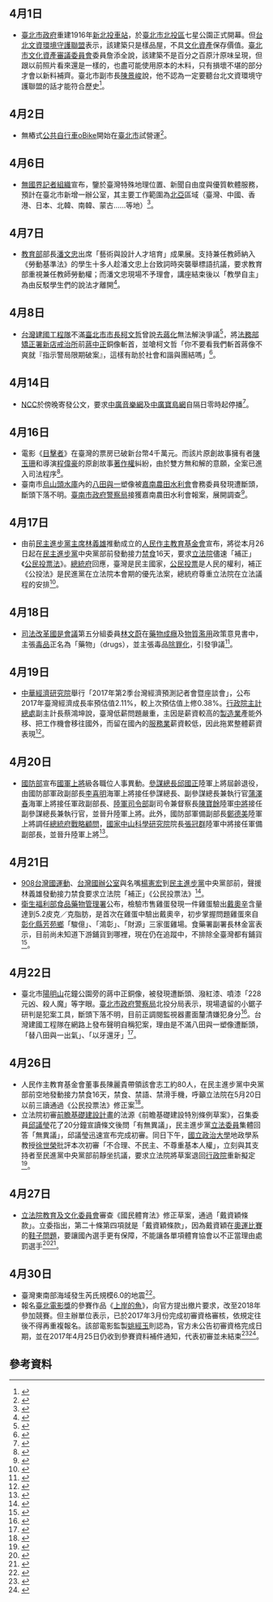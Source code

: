{{vfd|[[Wikipedia:頁面存廢討論/記錄/2022/06/17#2022年6月臺灣|比較標準]]提刪|date=2022/06/18}}
<noinclude>{{MonthInTaiwan|2017|4}}</noinclude>

== 4月1日 ==
*[[臺北市政府|臺北市政府]]重建1916年[[新北投車站|新北投車站]]，於[[臺北市|臺北市]][[北投區|北投區]]七星公園正式開幕。但[[台北文資環境守護聯盟|台北文資環境守護聯盟]]表示，該建築只是樣品屋，不具[[文化資產|文化資產]]保存價值。[[臺北市文化資產審議委員會|臺北市文化資產審議委員會]]委員詹添全說，該建築不是百分之百原汁原味呈現，但跟以前照片看來還是一樣的，也盡可能使用原本的木料，只有損壞不堪的部分才會以新料補齊。臺北市副市長[[陳景峻|陳景峻]]說，他不認為一定要聽台北文資環境守護聯盟的話才能符合歷史<ref>{{Cite web|title=新北投車站開幕慶101歲生日 文資團體卻諷「冥誕」|publisher=自由時報即時新聞|url=http://news.ltn.com.tw/news/life/breakingnews/2023541|date=2017-04-01|author=黃建豪|accessdate=2017-04-01|language=zh-hant|archive-date=2017-04-01|archive-url=https://web.archive.org/web/20170401112229/http://news.ltn.com.tw/news/life/breakingnews/2023541|dead-url=no}}</ref>。

== 4月2日 ==
*無樁式[[公共自行車|公共自行車]][[oBike_(臺灣)|oBike]]開始在[[臺北市|臺北市]]試營運<ref>{{cite news |author = 陳紜甄 |title = 〈台北都會〉北市試辦oBike違停惹議 業者陸續回收 |url = http://news.ltn.com.tw/news/local/paper/1092799 |work = 自由時報 |date = 2017-04-09 |accessdate = 2017-05-27 |language = zh-tw |archive-date = 2017-04-08 |archive-url = https://web.archive.org/web/20170408233556/http://news.ltn.com.tw/news/local/paper/1092799 |dead-url = no }}</ref>。

== 4月6日 ==
*[[無國界記者|無國界記者組織]]宣布，鑒於臺灣特殊地理位置、新聞自由度與優質軟體服務，預計在臺北市新增一辦公室，其主要工作範圍為[[北亞|北亞]]區域（臺灣、中國、香港、日本、北韓、南韓、蒙古……等地）<ref>{{cite news|title=無國界記者組織亞洲首設點 決定在台北|url=http://www.cna.com.tw/news/firstnews/201704070002-1.aspx|publisher=中央通訊社|date=2017-04-06|author=曾依璇|accessdate=2017-04-06|language=zh-hant|archive-date=2017-04-06|archive-url=https://web.archive.org/web/20170406230505/http://www2.cna.com.tw/news/firstnews/201704070002-1.aspx|dead-url=no}}</ref>。

== 4月7日 ==
*[[中華民國教育部|教育部]]部長[[潘文忠|潘文忠]]出席「藝術與設計人才培育」成果展。支持兼任教師納入《勞動基準法》的學生十多人趁潘文忠上台致詞時突襲舉標語抗議，要求教育部重視兼任教師勞動權；而潘文忠現場不予理會，講座結束後以「教學自主」為由反駁學生們的說法才離開<ref>{{cite news|title=教育部長出席設計展 勞團青年回嗆「政府設計兼任教師」|url=https://www.civilmedia.tw/archives/62466|publisher=公民行動影音紀錄資料庫|date=2017-04-06|author=許詩愷|accessdate=2017-04-17|language=zh-hant|archive-date=2017-04-18|archive-url=https://web.archive.org/web/20170418065718/https://www.civilmedia.tw/archives/62466|dead-url=no}}</ref>。

== 4月8日 ==
*[[台灣建國工程隊|台灣建國工程隊]]不滿[[臺北市市長|臺北市市長]][[柯文哲|柯文哲]]曾說[[去蔣化|去蔣化]]無法解決爭議<ref>{{Cite web|url=http://news.tvbs.com.tw/politics/716582|author=徐微欣、李國正|language=zh-tw|title=「不順眼就把你幹掉」 柯文哲表態反去蔣化|publisher=TVBS新聞|date=2017-03-28|accessdate=2017-04-16|archive-date=2017-03-30|archive-url=https://web.archive.org/web/20170330213742/http://news.tvbs.com.tw/politics/716582|dead-url=no}}</ref>，將[[法務部矯正署新店戒治所|法務部矯正署新店戒治所]]前[[蔣中正|蔣中正]]銅像斬首，並嗆柯文哲「你不要看我們斬首蔣像不爽就『指示警局限期破案』，這樣有助於社會和諧與團結嗎」<ref>{{cite news|title=民眾斬首蔣公銅像 嗆柯文哲不要指示限期破案|url=https://udn.com/news/story/6656/2392736|publisher=聯合報即時新聞|date=2017-04-09|author=胡宥心|accessdate=2017-04-23|archive-date=2017-04-24|archive-url=https://web.archive.org/web/20170424000728/https://udn.com/news/story/6656/2392736|dead-url=no}}</ref>。

==4月14日==
*[[中華民國國家通訊傳播委員會|NCC]]於傍晚寄發公文，要求[[中廣音樂網|中廣音樂網]]及[[中廣寶島網|中廣寶島網]]自隔日零時起停播<ref>{{Cite news|url=http://www.appledaily.com.tw/realtimenews/article/new/20170414/1098206/|title=NCC公文傍晚送達中廣　音樂網和寶島網今午夜停播|language=zh-tw|work=自由時報電子報|publisher=自由時報|date=2017-04-14|accessdate=2017-04-14|8=|archive-date=2017-04-15|archive-url=https://web.archive.org/web/20170415113645/http://www.appledaily.com.tw/realtimenews/article/new/20170414/1098206/|dead-url=no}}</ref>。

== 4月16日 ==
* 電影《[[目擊者_(2017年電影)|目擊者]]》在臺灣的票房已破新台幣4千萬元。而該片原創故事擁有者[[陳玉珊_(電影製片)|陳玉珊]]和導演[[程偉豪|程偉豪]]的原創故事[[著作權|著作權]]糾紛，由於雙方無和解的意願，全案已進入司法程序<ref>{{cite news|title=沒受版權風波影響 《目擊者》票房破4000萬|url=http://news.tvbs.com.tw/entertainment/720789|publisher=TVBS新聞|date=2017-04-16|author=|accessdate=2017-04-19|language=zh-hant|archive-date=2017-04-20|archive-url=https://web.archive.org/web/20170420003007/http://news.tvbs.com.tw/entertainment/720789|dead-url=no}}</ref>。
* 臺南市[[烏山頭水庫|烏山頭水庫]]內的[[八田與一|八田與一]]塑像被[[嘉南農田水利會|嘉南農田水利會]]會務委員發現遭斷頭，斷頭下落不明。[[臺南市政府警察局|臺南市政府警察局]]接獲嘉南農田水利會報案，展開調查<ref>{{cite news|title=八田與一塑像驚遭斷頭 警方追查破壞者|url=http://www.cna.com.tw/news/firstnews/201704160046-1.aspx|publisher=中央通訊社|date=2017-04-16|author=楊思瑞|accessdate=2017-04-22|archive-date=2017-04-23|archive-url=https://web.archive.org/web/20170423061819/http://www.cna.com.tw/news/firstnews/201704160046-1.aspx|dead-url=no}}</ref>。

== 4月17日 ==
*由前[[民主進步黨主席|民主進步黨主席]][[林義雄|林義雄]]推動成立的[[人民作主教育基金會|人民作主教育基金會]]宣布，將從本月26日起在[[民主進步黨|民主進步黨]]中央黨部前發動接力[[禁食|禁食]]16天，要求[[立法院|立法院]]儘速「補正」《[[公民投票法|公民投票法]]》。[[中華民國總統府|總統府]]回應，臺灣是民主國家，[[公民投票|公民投票]]是人民的權利，補正《公投法》是民進黨在立法院本會期的優先法案，總統府尊重立法院在立法議程的安排<ref>{{cite news|title=林義雄禁食促補正公投法 府：尊重國會議程安排|url=https://udn.com/news/story/6656/2408463|publisher=聯合報即時新聞|date=2017-04-17|author=林敬殷|accessdate=2017-04-22|archive-date=2017-04-22|archive-url=https://web.archive.org/web/20170422141409/https://udn.com/news/story/6656/2408463|dead-url=no}}</ref>。

== 4月18日 ==
*[[司法改革國是會議|司法改革國是會議]]第五分組委員[[林文蔚|林文蔚]]在[[藥物成癮|藥物成癮]]及[[物質濫用|物質濫用]]政策意見書中，主張[[毒品|毒品]]正名為「藥物」（drugs），並主張毒品[[除罪化|除罪化]]，引發爭議<ref>{{cite news|title=司改委員提毒品除罪 緝毒檢察官嘆白忙|url=http://www.cna.com.tw/news/firstnews/201704180350-1.aspx|publisher=中央通訊社|date=2017-04-18|author=劉世怡|accessdate=2017-04-22|archive-date=2017-04-22|archive-url=https://web.archive.org/web/20170422132403/http://www.cna.com.tw/news/firstnews/201704180350-1.aspx|dead-url=no}}</ref>。

== 4月19日 ==
*[[中華經濟研究院|中華經濟研究院]]舉行「2017年第2季台灣經濟預測記者會暨座談會」，公布2017年臺灣經濟成長率預估值2.11%，較上次預估值上修0.38%。[[行政院主計總處|行政院主計總處]]副主計長蔡鴻坤說，臺灣低薪問題嚴重，主因是薪資較高的[[製造業|製造業]]產能外移、把工作機會移往國外，而留在國內的[[服務業|服務業]]薪資較低，因此拖累整體薪資表現<ref>{{cite news|title=低薪問題元凶 主計總處說是它|url=http://www.cna.com.tw/news/firstnews/201704195022-1.aspx|publisher=中央通訊社|date=2017-04-19|author=蔡怡杼|accessdate=2017-04-22|archive-date=2017-04-21|archive-url=https://web.archive.org/web/20170421201525/http://www.cna.com.tw/news/firstnews/201704195022-1.aspx|dead-url=no}}</ref>。

==4月20日==
*[[中華民國國防部|國防部]]宣布[[中華民國國軍|國軍]][[上將|上將]]級各職位人事異動。[[國防部參謀本部|參謀總長]][[邱國正|邱國正]]陸軍上將屆齡退役，由國防部軍政副部長[[李喜明|李喜明]]海軍上將接任參謀總長、副參謀總長兼執行官[[蒲澤春|蒲澤春]]海軍上將接任軍政副部長、[[國防部陸軍司令部|陸軍司令部]]副司令兼督察長[[陳寶餘|陳寶餘]]陸軍[[中將|中將]]接任副參謀總長兼執行官，並晉升陸軍上將。此外，國防部軍備副部長[[鄭德美|鄭德美]]陸軍上將調任[[總統府戰略顧問|總統府戰略顧問]]，[[國家中山科學研究院|國家中山科學研究院]]院長[[張冠群|張冠群]]陸軍中將接任軍備副部長，並晉升陸軍上將<ref name="國軍上將職務調整案">{{Cite web |title=國防部發布新聞稿，說明「國軍上將職務調整案」 |url=http://www.mnd.gov.tw/Publish.aspx?cnid=65&p=74015&Title=%E5%9C%8B%E9%98%B2%E6%B6%88%E6%81%AF&style=%E6%96%B0%E8%81%9E%E7%A8%BF |publisher=[[中華民國國防部|中華民國國防部]] |date=2017-04-20 |archiveurl=https://archive.is/20170420173901/http://www.mnd.gov.tw/Publish.aspx?cnid=65&p=74015&Title=%E5%9C%8B%E9%98%B2%E6%B6%88%E6%81%AF&style=%E6%96%B0%E8%81%9E%E7%A8%BF |archivedate=2017-04-20 |accessdate=2017-04-20 |language=zh-hant |deadurl=yes }}</ref>。

== 4月21日 ==
*[[908台灣國運動|908台灣國運動]]、[[台灣國辦公室|台灣國辦公室]]與名嘴[[楊憲宏|楊憲宏]]到[[民主進步黨|民主進步黨]]中央黨部前，聲援林義雄發動接力禁食要求立法院「補正」《公民投票法》<ref>{{cite news|title=挺林義雄禁食補正公投法 「台灣國」促蔡英文回應民意|url=https://udn.com/news/story/6656/2417623|publisher=聯合報即時新聞|date=2017-04-21|author=丘采薇|accessdate=2017-04-22|archive-date=2017-04-22|archive-url=https://web.archive.org/web/20170422125108/https://udn.com/news/story/6656/2417623|dead-url=no}}</ref>。
*[[衛生福利部食品藥物管理署|衛生福利部食品藥物管理署]]公布，檢驗市售雞蛋發現一件雞蛋驗出[[戴奧辛|戴奧辛]]含量達到5.2皮克／克脂肪，是首次在雞蛋中驗出戴奧辛，初步掌握問題雞蛋來自[[彰化縣|彰化縣]][[芳苑鄉|芳苑鄉]]「駿億」、「鴻彰」、「財源」三家蛋雞場。食藥署副署長林金富表示，目前尚未知道下游鋪貨到哪裡，現在仍在追蹤中，不排除全臺灣都有鋪貨<ref>{{cite news|title=媽呀！雞蛋驗出世紀之毒 恐全台淪陷|url=https://udn.com/news/story/10927/2417451|publisher=聯合報即時新聞|date=2017-04-21|author=陳雨鑫|accessdate=2017-04-22|archive-date=2017-04-22|archive-url=https://web.archive.org/web/20170422124935/https://udn.com/news/story/10927/2417451|dead-url=no}}</ref>。

== 4月22日 ==
*臺北市[[陽明山|陽明山]]花鐘公園旁的蔣中正銅像，被發現遭斷頭、潑紅漆、噴漆「228元凶、殺人魔」等字眼。[[臺北市政府警察局|臺北市政府警察局]]北投分局表示，現場遺留的小鋸子研判是犯案工具，斷頭下落不明，目前正調閱監視器畫面釐清嫌犯身分<ref>{{cite news|title=陽明山蔣中正銅像遭砍頭 現場遺留小鋸子|url=http://www.cna.com.tw/news/firstnews/201704225004-1.aspx|publisher=中央通訊社|date=2017-04-22|author=朱則瑋|accessdate=2017-04-22|archive-date=2017-04-22|archive-url=https://web.archive.org/web/20170422074931/http://www.cna.com.tw/news/firstnews/201704225004-1.aspx|dead-url=no}}</ref>。台灣建國工程隊在網路上發布聲明自稱犯案，理由是不滿八田與一塑像遭斷頭，「替八田與一出氣」、「以牙還牙」<ref>{{cite news|title=「替八田與一出氣」 獨派「斬首蔣公銅像」|url=http://www.nexttv.com.tw/news/realtime/latest/11855093|publisher=壹電視新聞台|date=2017-04-22|author=葉俞璘|accessdate=2017-04-22|archive-date=2017-04-22|archive-url=https://web.archive.org/web/20170422215435/http://www.nexttv.com.tw/news/realtime/latest/11855093|dead-url=no}}</ref>。

== 4月26日 ==
*人民作主教育基金會董事長陳麗貴帶領該會志工約80人，在民主進步黨中央黨部前空地發動接力禁食16天，禁食、禁語、禁滑手機，呼籲立法院在5月20日以前三讀通過《公民投票法》修正案<ref>{{cite news|author=顏振凱|publisher=風傳媒|url=http://www.storm.mg/article/256652|title=推公投！林義雄展開16天行動，除了禁食禁語還要禁這件事|date=2017-04-26|accessdate=2017-05-01|archive-date=2017-04-29|archive-url=https://web.archive.org/web/20170429224747/http://www.storm.mg/article/256652|dead-url=no}}</ref>。
*立法院初審[[前瞻基礎建設計畫|前瞻基礎建設計畫]]的法源《前瞻基礎建設特別條例草案》，召集委員[[邱議瑩|邱議瑩]]花了20分鐘宣讀條文後問「有無異議」，民主進步黨[[立法委員|立法委員]]集體回答「無異議」，邱議瑩迅速宣布完成初審。同日下午，[[國立政治大學|國立政治大學]]地政學系教授[[徐世榮|徐世榮]]批評本次初審「不合理、不民主、不尊重基本人權」，立刻與其支持者至民進黨中央黨部前靜坐抗議，要求立法院將草案退回[[行政院|行政院]]重新擬定<ref>{{cite news|title=前瞻計畫過初審 徐世榮民進黨部靜坐抗議|url=http://www.coolloud.org.tw/comment/49217|publisher=苦勞網|author=陳逸婷|date=2017-04-26|accessdate=2017-05-03|archive-date=2017-05-02|archive-url=https://web.archive.org/web/20170502104459/http://www.coolloud.org.tw/comment/49217|dead-url=no}}</ref>。

== 4月27日 ==
*[[立法院教育及文化委員會|立法院教育及文化委員會]]審查《國民體育法》修正草案，通過「戴資穎條款」。立委指出，第二十條第四項就是「戴資穎條款」，因為戴資穎在[[2016年夏季奧林匹克運動會|奧運比賽]]的[[戴資穎未穿羽協贊助球鞋遭懲處事件|鞋子問題]]，要讓國內選手更有保障，不能讓各單項體育協會以不正當理由處罰選手<ref>{{cite news|title=「戴資穎條款」過關 選手享有個人贊助權利|publisher=中時電子報|url=http://www.chinatimes.com/realtimenews/20170427005261-260403|date=2017-04-27|author=陳志祥|accessdate=2017-04-27|language=zh-hant|archive-date=2017-04-28|archive-url=https://web.archive.org/web/20170428052843/http://www.chinatimes.com/realtimenews/20170427005261-260403|dead-url=no}}</ref><ref>{{cite news|title=「戴資穎們」的煩惱 修體育相關法律有解？|publisher=信傳媒|url=https://www.cmmedia.com.tw/home/articles/3570|date=2017-04-27|author=陳彥驊|accessdate=2017-04-27|language=zh-hant|archive-date=2017-04-28|archive-url=https://web.archive.org/web/20170428050754/https://www.cmmedia.com.tw/home/articles/3570|dead-url=no}}</ref>。

== 4月30日 ==
*臺灣東南部海域發生芮氏規模6.0的地震<ref>{{cite news |author = 生活中心 |title = 【有片】今年最大地震！東部海域6.0地震　氣象局：不排除有餘震 |url = http://www.appledaily.com.tw/realtimenews/article/new/20170430/1108492/ |work = 台灣蘋果日報 |date = 2017-04-30 |accessdate = 2017-05-03 |language = zh-tw |archive-date = 2017-05-09 |archive-url = https://web.archive.org/web/20170509063353/http://www.appledaily.com.tw/realtimenews/article/new/20170430/1108492 |dead-url = no }}</ref>。
*報名[[臺北電影獎|臺北電影獎]]的參賽作品《[[上岸的魚|上岸的魚]]》，向官方提出撤片要求，改至2018年參加競賽。但主辦單位表示，已於2017年3月份完成初審資格審核，依規定往後不得再重複報名。該部電影監製[[姚經玉|姚經玉]]則認為，官方未公告初審資格完成日期，並在2017年4月25日仍收到參賽資料補件通知，代表初審並未結束<ref>{{cite news|title=去年李烈閃辭主席 台北電影節今年爆「說謊」|url=http://ent.ltn.com.tw/news/breakingnews/2052745|publisher=自由時報|date=2017-04-30|author=吳琬婷|accessdate=2017-05-19|language=zh-hant|archive-date=2017-05-22|archive-url=https://web.archive.org/web/20170522053157/http://ent.ltn.com.tw/news/breakingnews/2052745|dead-url=no}}</ref><ref>{{cite news|title=台北電影節引說謊爭議 監製遺憾喊「斬首示眾」|url=https://stars.udn.com/star/story/10090/2435019|publisher=聯合報|date=2017-04-30|author=陳建嘉|accessdate=2017-05-19|language=zh-hant|archive-date=2019-02-14|archive-url=https://web.archive.org/web/20190214183018/https://stars.udn.com/star/story/10090/2435019|dead-url=no}}</ref>。

== 參考資料 ==
{{Reflist|30em}}

{{portal|台灣}}
{{Portal:台灣新聞動態/Footer}}